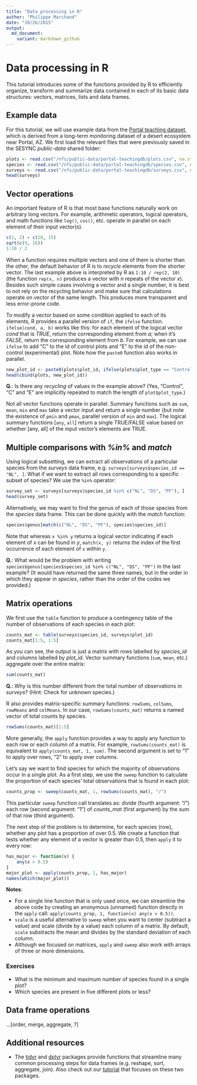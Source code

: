 ```yaml
---
title: "Data processing in R"
author: "Philippe Marchand"
date: "10/26/2015"
output: 
  md_document:
    variant: markdown_github
---
```


# Data processing in R

This tutorial introduces some of the functions provided by R to efficiently organize, transform and summarize data contained in each of its basic data structures: vectors, matrices, lists and data frames.

## Example data

For this tutorial, we will use example data from the [Portal teaching dataset](http://github.com/weecology/portal-teachingdb), which is derived from a long-term monitoring dataset of a desert ecosystem near Portal, AZ. We first load the relevant files that were previously saved in the SESYNC *public-data* shared folder:

```r
plots <- read.csv("/nfs/public-data/portal-teachingdb/plots.csv", na.strings = "")
species <- read.csv("/nfs/public-data/portal-teachingdb/species.csv", na.strings = "")
surveys <- read.csv("/nfs/public-data/portal-teachingdb/surveys.csv", na.strings = "")
head(surveys)
```


## Vector operations

An important feature of R is that most base functions naturally work on arbitrary long vectors. For example, arithmetic operators, logical operators, and math functions like `log()`, `cos()`, etc. operate in parallel on each element of their input vector(s).
```r
c(1, 2) + c(20, 15)
sqrt(c(9, 16))
1:10 / 2
```
When a function requires multiple vectors and one of them is shorter than the other, the default behavior of R is to *recycle* elements from the shorter vector. The last example above is interpreted by R as `1:10 / rep(2, 10)` (the function `rep(x, n)` produces a vector with *n* repeats of the vector *x*). Besides such simple cases involving a vector and a single number, it is best to not rely on the recycling behavior and make sure that calculations operate on vector of the same length. This produces more transparent and less error-prone code.

To modify a vector based on some condition applied to each of its elements, R provides a parallel version of `if`, the `ifelse` function. `ifelse(cond, a, b)` works like this: for each element of the logical vector *cond* that is *TRUE*, return the corresponding element from *a*; when it's *FALSE*, return the corresponding element from *b*. For example, we can use `ifelse` to add "C" to the id of control plots and "E" to the id of the non-control (experimental) plot. Note how the `paste0` function also works in parallel.
```r
new_plot_id <- paste0(plots$plot_id, ifelse(plots$plot_type == "Control", "C", "E"))
head(cbind(plots, new_plot_id))
```
**Q.**: Is there any *recycling* of values in the example above? (Yes, "Control", "C" and "E" are implicitly repeated to match the length of `plot$plot_type`.)

Not all vector functions operate in parallel. Summary functions such as `sum`, `mean`, `min` and `max` take a vector input and return a single number (but note the existence of `pmin` and `pmax`, parallel version of `min` and `max`). The logical summary functions [`any`, `all`] return a single TRUE/FALSE value based on whether [any, all] of the input vector's elements are TRUE.


## Multiple comparisons with *%in%* and *match*

Using logical subsetting, we can extract all observations of a particular species from the *surveys* data frame, e.g. `surveys[surveys$species_id == "NL", ]`. What if we want to extract all rows corresponding to a specific subset of species? We use the `%in%` operator:
```r
survey_set <- surveys[surveys$species_id %in% c("NL", "DS", "PF"), ]
head(survey_set)
```

Alternatively, we may want to find the genus of each of those species from the *species* data frame. This can be done quickly with the *match* function: 
```r
species$genus[match(c("NL", "DS", "PF"), species$species_id)] 
```

Note that whereas `x %in% y` returns a logical vector indicating if each element of *x* can be found in *y*, `match(x, y)` returns the index of the first occurrence of each element of `x` within `y`. 

**Q.**: What would be the problem with writing `species$genus[species$species_id %in% c("NL", "DS", "PF")` in the last example? (It would have returned the same three names, but in the order in which they appear in *species*, rather than the order of the codes we provided.)


## Matrix operations

We first use the `table` function to produce a contingency table of the number of observations of each species in each plot:
```r
counts_mat <- table(surveys$species_id, surveys$plot_id)
counts_mat[1:5, 1:5]
```
As you can see, the output is just a matrix with rows labelled by *species_id* and columns labelled by *plot_id*. 
Vector summary functions (`sum`, `mean`, etc.) aggregate over the entire matrix:
```r
sum(counts_mat)
```
**Q.**: Why is this number different from the total number of observations in *surveys*? (Hint: Check for unknown species.)

R also provides matrix-specific summary functions: `rowSums`, `colSums`, `rowMeans` and `colMeans`. In our case, `rowSums(counts_mat)` returns a named vector of total counts by species.
```r
rowSums(counts_mat)[1:5]
```
More generally, the `apply` function provides a way to apply any function to each row or each column of a matrix. For example, `rowSums(counts_mat)` is equivalent to `apply(counts_mat, 1, sum)`. The second argument is set to "1" to apply over rows, "2" to apply over columns.

Let's say we want to find species for which the majority of observations occur in a single plot. As a first step, we use the `sweep` function to calculate the proportion of each species' total observations that is found in each plot:
```r
counts_prop <- sweep(counts_mat, 1, rowSums(counts_mat), "/")
```
This particular `sweep` function call translates as: divide (fourth argument: "/") each row (second argument: "1") of *counts_mat* (first argument) by the sum of that row (third argument). 

The next step of the problem is to determine, for each species (row), whether any plot has a proportion of over 0.5. We create a function that tests whether any element of a vector is greater than 0.5, then `apply` it to every row:
```r
has_major <- function(x) {
    any(x > 0.5)
}
major_plot <- apply(counts_prop, 1, has_major)
names(which(major_plot)) 
```

**Notes**:

* For a single line function that is only used once, we can streamline the above code by creating an anonymous (unnamed) function directly in the `apply` call: `apply(counts_prop, 1, function(x) any(x > 0.5))`.
* `scale` is a useful alternative to `sweep` when you want to center (subtract a value) and scale (divide by a value) each column of a matrix. By default, `scale` substracts the mean and divides by the standard deviation of each column.
* Although we focused on matrices, `apply` and `sweep` also work with arrays of three or more dimensions.

### Exercises

* What is the minimum and maximum number of species found in a single plot?
* Which species are present in five different plots or less?


## Data frame operations

...[order, merge, aggregate, ?]


## Additional resources

* The [tidyr](https://cran.r-project.org/web/packages/tidyr/index.html) and [dplyr](https://cran.r-project.org/web/packages/dplyr/index.html) packages provide functions that streamline many common processing steps for data frames (e.g. reshape, sort, aggregate, join). Also check out our  [tutorial](https://github.com/SESYNC-ci/CSI-2015/blob/master/Lessons/R/tidyr_dplyr.md) that focuses on these two packages.

